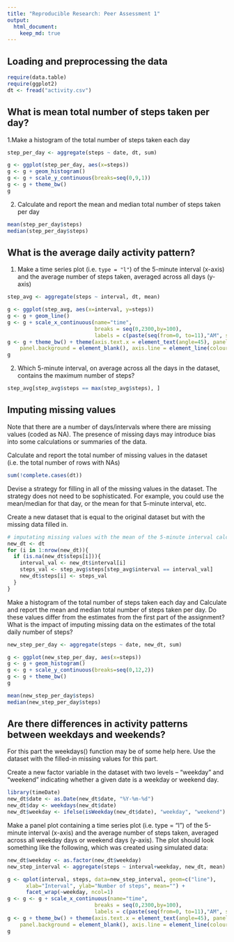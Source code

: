 ```yaml
---
title: "Reproducible Research: Peer Assessment 1"
output: 
  html_document:
    keep_md: true
---
```



## Loading and preprocessing the data

```r
require(data.table)
require(ggplot2)
dt <- fread("activity.csv")
```

## What is mean total number of steps taken per day?

1.Make a histogram of the total number of steps taken each day

```r
step_per_day <- aggregate(steps ~ date, dt, sum)

g <- ggplot(step_per_day, aes(x=steps))
g <- g + geom_histogram()
g <- g + scale_y_continuous(breaks=seq(0,9,1))
g <- g + theme_bw()
g
```

2. Calculate and report the mean and median total number of steps taken per day
```r
mean(step_per_day$steps)
median(step_per_day$steps)
```
## What is the average daily activity pattern?
1. Make a time series plot (i.e. `type = "l"`) of the 5-minute interval (x-axis) and the average number of steps taken, averaged across all days (y-axis)
```r
step_avg <- aggregate(steps ~ interval, dt, mean)

g <- ggplot(step_avg, aes(x=interval, y=steps))
g <- g + geom_line()
g <- g + scale_x_continuous(name="time", 
                            breaks = seq(0,2300,by=100),
                            labels = c(paste(seq(from=0, to=11),"AM", sep=""), "NOON", paste(seq(from=1, to=11),"PM", sep="")))
g <- g + theme_bw() + theme(axis.text.x = element_text(angle=45), panel.grid.major = element_blank(), panel.grid.minor = element_blank(), 
    panel.background = element_blank(), axis.line = element_line(colour = "black"))
g
```

2. Which 5-minute interval, on average across all the days in the dataset, contains the maximum number of steps?

```r
step_avg[step_avg$steps == max(step_avg$steps), ]
```

## Imputing missing values
Note that there are a number of days/intervals where there are missing values (coded as NA). The presence of missing days may introduce bias into some calculations or summaries of the data.

Calculate and report the total number of missing values in the dataset (i.e. the total number of rows with NAs)
```r
sum(!complete.cases(dt))
```
Devise a strategy for filling in all of the missing values in the dataset. The strategy does not need to be sophisticated. For example, you could use the mean/median for that day, or the mean for that 5-minute interval, etc.

Create a new dataset that is equal to the original dataset but with the missing data filled in.

```r
# imputating missing values with the mean of the 5-minute interval calculated earlier
new_dt <- dt
for (i in 1:nrow(new_dt)){
  if (is.na(new_dt$steps[i])){
    interval_val <- new_dt$interval[i]
    steps_val <- step_avg$steps[step_avg$interval == interval_val]
    new_dt$steps[i] <- steps_val
  }
}

```


Make a histogram of the total number of steps taken each day and Calculate and report the mean and median total number of steps taken per day. Do these values differ from the estimates from the first part of the assignment? What is the impact of imputing missing data on the estimates of the total daily number of steps?

```r
new_step_per_day <- aggregate(steps ~ date, new_dt, sum)

g <- ggplot(new_step_per_day, aes(x=steps))
g <- g + geom_histogram()
g <- g + scale_y_continuous(breaks=seq(0,12,2))
g <- g + theme_bw()
g

mean(new_step_per_day$steps)
median(new_step_per_day$steps)
```


## Are there differences in activity patterns between weekdays and weekends?
For this part the weekdays() function may be of some help here. Use the dataset with the filled-in missing values for this part.

Create a new factor variable in the dataset with two levels -- "weekday" and "weekend" indicating whether a given date is a weekday or weekend day.
```r
library(timeDate)
new_dt$date <- as.Date(new_dt$date, "%Y-%m-%d")
new_dt$day <- weekdays(new_dt$date)
new_dt$weekday <- ifelse(isWeekday(new_dt$date), "weekday", "weekend")
```
Make a panel plot containing a time series plot (i.e. type = "l") of the 5-minute interval (x-axis) and the average number of steps taken, averaged across all weekday days or weekend days (y-axis). The plot should look something like the following, which was created using simulated data:

```r
new_dt$weekday <- as.factor(new_dt$weekday)
new_step_interval <- aggregate(steps ~ interval+weekday, new_dt, mean)

g <- qplot(interval, steps, data=new_step_interval, geom=c("line"),
      xlab="Interval", ylab="Number of steps", mean="") + 
      facet_wrap(~weekday, ncol=1)
g <- g <- g + scale_x_continuous(name="time", 
                            breaks = seq(0,2300,by=100),
                            labels = c(paste(seq(from=0, to=11),"AM", sep=""), "NOON", paste(seq(from=1, to=11),"PM", sep="")))
g <- g + theme_bw() + theme(axis.text.x = element_text(angle=45), panel.grid.major = element_blank(), panel.grid.minor = element_blank(), 
    panel.background = element_blank(), axis.line = element_line(colour = "black"))
g
```